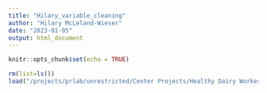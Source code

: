```yaml
---
title: "Hilary_variable_cleaning"
author: "Hilary McLeland-Wieser"
date: "2023-01-05"
output: html_document
---
```


```r
knitr::opts_chunk$set(echo = TRUE)
```


```r
rm(list=ls())
load("/projects/prlab/unrestricted/Center Projects/Healthy Dairy Worker/Data and Analysis/Data/cleaned_1.1.23.Rdata")
```
